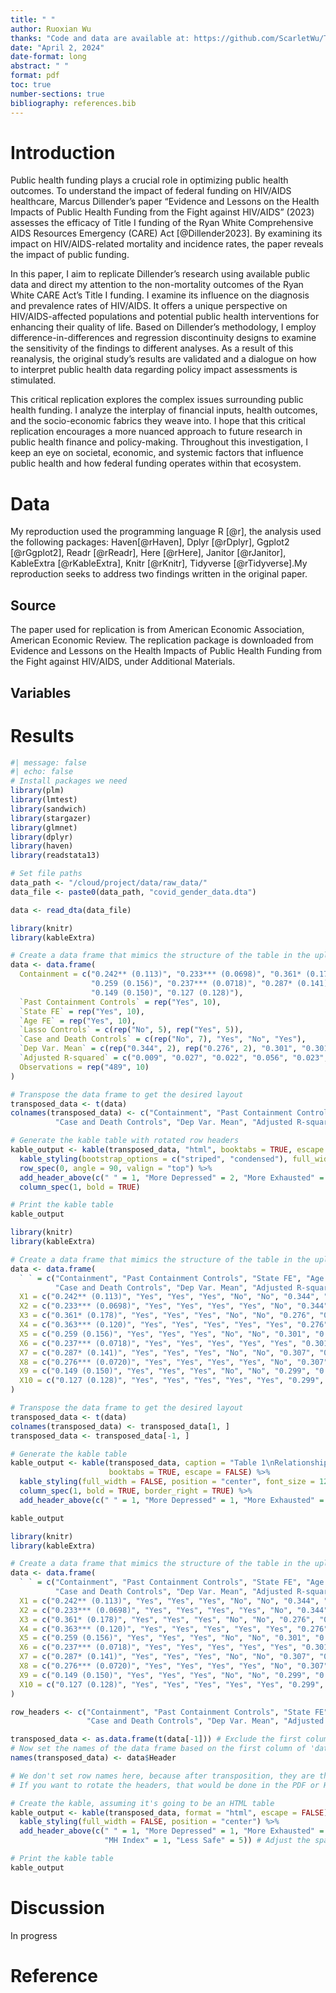 ```yaml
---
title: " "
author: Ruoxian Wu
thanks: "Code and data are available at: https://github.com/ScarletWu/Tracing_Hidden_Struggles_of_Rural_Indian_Women_during_Pandemic.git. Replication on Social Science Reproduction platform is available at: https://www.socialsciencereproduction.org/reproductions/1783/"
date: "April 2, 2024"
date-format: long
abstract: " "
format: pdf
toc: true
number-sections: true
bibliography: references.bib
---
```



# Introduction

Public health funding plays a crucial role in optimizing public health outcomes. To understand the impact of federal funding on HIV/AIDS healthcare, Marcus Dillender's paper "Evidence and Lessons on the Health Impacts of Public Health Funding from the Fight against HIV/AIDS" (2023) assesses the efficacy of Title I funding of the Ryan White Comprehensive AIDS Resources Emergency (CARE) Act [@Dillender2023]. By examining its impact on HIV/AIDS-related mortality and incidence rates, the paper reveals the impact of public funding. 

In this paper, I aim to replicate Dillender's research using available public data and direct my attention to the non-mortality outcomes of the Ryan White CARE Act's Title I funding. I examine its influence on the diagnosis and prevalence rates of HIV/AIDS. It offers a unique perspective on HIV/AIDS-affected populations and potential public health interventions for enhancing their quality of life. Based on Dillender's methodology, I employ difference-in-differences and regression discontinuity designs to examine the sensitivity of the findings to different analyses. As a result of this reanalysis, the original study's results are validated and a dialogue on how to interpret public health data regarding policy impact assessments is stimulated.

This critical replication explores the complex issues surrounding public health funding. I analyze the interplay of financial inputs, health outcomes, and the socio-economic fabrics they weave into. I hope that this critical replication encourages a more nuanced approach to future research in public health finance and policy-making. Throughout this investigation, I keep an eye on societal, economic, and systemic factors that influence public health and how federal funding operates within that ecosystem.

# Data
My reproduction used the programming language R [@r], the analysis used the following packages: Haven[@rHaven], Dplyr [@rDplyr], Ggplot2 [@rGgplot2], Readr [@rReadr], Here [@rHere], Janitor [@rJanitor], KableExtra [@rKableExtra], Knitr [@rKnitr], Tidyverse [@rTidyverse].My reproduction seeks to address two findings written in the original paper.

## Source
The paper used for replication is from American Economic Association, American Economic Review. The replication package is downloaded from Evidence and Lessons on the Health Impacts of Public Health Funding from the Fight against HIV/AIDS, under Additional Materials. 

## Variables


# Results

```r
#| message: false
#| echo: false
# Install packages we need
library(plm)
library(lmtest)
library(sandwich)
library(stargazer)
library(glmnet)
library(dplyr)
library(haven)
library(readstata13)

# Set file paths
data_path <- "/cloud/project/data/raw_data/"
data_file <- paste0(data_path, "covid_gender_data.dta")

data <- read_dta(data_file)
```

```r
library(knitr)
library(kableExtra)

# Create a data frame that mimics the structure of the table in the uploaded image
data <- data.frame(
  Containment = c("0.242** (0.113)", "0.233*** (0.0698)", "0.361* (0.178)", "0.363*** (0.120)", 
                  "0.259 (0.156)", "0.237*** (0.0718)", "0.287* (0.141)", "0.276*** (0.0720)", 
                  "0.149 (0.150)", "0.127 (0.128)"),
  `Past Containment Controls` = rep("Yes", 10),
  `State FE` = rep("Yes", 10),
  `Age FE` = rep("Yes", 10),
  `Lasso Controls` = c(rep("No", 5), rep("Yes", 5)),
  `Case and Death Controls` = c(rep("No", 7), "Yes", "No", "Yes"),
  `Dep Var. Mean` = c(rep("0.344", 2), rep("0.276", 2), "0.301", "0.301", "0.307", "0.307", "0.299", "0.299"),
  `Adjusted R-squared` = c("0.009", "0.027", "0.022", "0.056", "0.023", "0.052", "0.021", "0.059", "0.006", "0.026"),
  Observations = rep("489", 10)
)

# Transpose the data frame to get the desired layout
transposed_data <- t(data)
colnames(transposed_data) <- c("Containment", "Past Containment Controls", "State FE", "Age FE", "Lasso Controls", 
          "Case and Death Controls", "Dep Var. Mean", "Adjusted R-squared", "Observations")

# Generate the kable table with rotated row headers
kable_output <- kable(transposed_data, "html", booktabs = TRUE, escape = FALSE, align = 'c') %>%
  kable_styling(bootstrap_options = c("striped", "condensed"), full_width = F, position = "center") %>%
  row_spec(0, angle = 90, valign = "top") %>%
  add_header_above(c(" " = 1, "More Depressed" = 2, "More Exhausted" = 2, "More Anxious" = 2, "MH Index" = 2, "Less Safe" = 2)) %>%
  column_spec(1, bold = TRUE)

# Print the kable table
kable_output


```
```r
library(knitr)
library(kableExtra)

# Create a data frame that mimics the structure of the table in the uploaded image
data <- data.frame(
  ` ` = c("Containment", "Past Containment Controls", "State FE", "Age FE", "Lasso Controls", 
          "Case and Death Controls", "Dep Var. Mean", "Adjusted R-squared", "Observations"),
  X1 = c("0.242** (0.113)", "Yes", "Yes", "Yes", "No", "No", "0.344", "0.009", "489"),
  X2 = c("0.233*** (0.0698)", "Yes", "Yes", "Yes", "Yes", "No", "0.344", "0.027", "489"),
  X3 = c("0.361* (0.178)", "Yes", "Yes", "Yes", "No", "No", "0.276", "0.022", "489"),
  X4 = c("0.363*** (0.120)", "Yes", "Yes", "Yes", "Yes", "Yes", "0.276", "0.056", "489"),
  X5 = c("0.259 (0.156)", "Yes", "Yes", "Yes", "No", "No", "0.301", "0.023", "489"),
  X6 = c("0.237*** (0.0718)", "Yes", "Yes", "Yes", "Yes", "Yes", "0.301", "0.052", "489"),
  X7 = c("0.287* (0.141)", "Yes", "Yes", "Yes", "No", "No", "0.307", "0.021", "489"),
  X8 = c("0.276*** (0.0720)", "Yes", "Yes", "Yes", "Yes", "No", "0.307", "0.059", "489"),
  X9 = c("0.149 (0.150)", "Yes", "Yes", "Yes", "No", "No", "0.299", "0.006", "489"),
  X10 = c("0.127 (0.128)", "Yes", "Yes", "Yes", "Yes", "Yes", "0.299", "0.026", "489")
)

# Transpose the data frame to get the desired layout
transposed_data <- t(data)
colnames(transposed_data) <- transposed_data[1, ]
transposed_data <- transposed_data[-1, ]

# Generate the kable table
kable_output <- kable(transposed_data, caption = "Table 1\nRelationship between Containment and Female Well-being.",
                      booktabs = TRUE, escape = FALSE) %>%
  kable_styling(full_width = FALSE, position = "center", font_size = 12) %>%
  column_spec(1, bold = TRUE, border_right = TRUE) %>%
  add_header_above(c(" " = 1, "More Depressed" = 1, "More Exhausted" = 1, "More Anxious" = 1, "MH Index" = 1, "Less Safe" = 5))

kable_output


```
```r
library(knitr)
library(kableExtra)

# Create a data frame that mimics the structure of the table in the uploaded image
data <- data.frame(
  ` ` = c("Containment", "Past Containment Controls", "State FE", "Age FE", "Lasso Controls", 
          "Case and Death Controls", "Dep Var. Mean", "Adjusted R-squared", "Observations"),
  X1 = c("0.242** (0.113)", "Yes", "Yes", "Yes", "No", "No", "0.344", "0.009", "489"),
  X2 = c("0.233*** (0.0698)", "Yes", "Yes", "Yes", "Yes", "No", "0.344", "0.027", "489"),
  X3 = c("0.361* (0.178)", "Yes", "Yes", "Yes", "No", "No", "0.276", "0.022", "489"),
  X4 = c("0.363*** (0.120)", "Yes", "Yes", "Yes", "Yes", "Yes", "0.276", "0.056", "489"),
  X5 = c("0.259 (0.156)", "Yes", "Yes", "Yes", "No", "No", "0.301", "0.023", "489"),
  X6 = c("0.237*** (0.0718)", "Yes", "Yes", "Yes", "Yes", "Yes", "0.301", "0.052", "489"),
  X7 = c("0.287* (0.141)", "Yes", "Yes", "Yes", "No", "No", "0.307", "0.021", "489"),
  X8 = c("0.276*** (0.0720)", "Yes", "Yes", "Yes", "Yes", "No", "0.307", "0.059", "489"),
  X9 = c("0.149 (0.150)", "Yes", "Yes", "Yes", "No", "No", "0.299", "0.006", "489"),
  X10 = c("0.127 (0.128)", "Yes", "Yes", "Yes", "Yes", "Yes", "0.299", "0.026", "489")
)

row_headers <- c("Containment", "Past Containment Controls", "State FE", "Age FE", "Lasso Controls", 
                 "Case and Death Controls", "Dep Var. Mean", "Adjusted R-squared", "Observations")

transposed_data <- as.data.frame(t(data[-1])) # Exclude the first column which has the headers
# Now set the names of the data frame based on the first column of 'data'
names(transposed_data) <- data$Header

# We don't set row names here, because after transposition, they are the column headers
# If you want to rotate the headers, that would be done in the PDF or HTML output, not in the data frame itself

# Create the kable, assuming it's going to be an HTML table
kable_output <- kable(transposed_data, format = "html", escape = FALSE) %>%
  kable_styling(full_width = FALSE, position = "center") %>%
  add_header_above(c(" " = 1, "More Depressed" = 1, "More Exhausted" = 1, "More Anxious" = 1, 
                     "MH Index" = 1, "Less Safe" = 5)) # Adjust the span to match the structure of your table

# Print the kable table
kable_output
```
###

# Discussion
In progress

# Reference